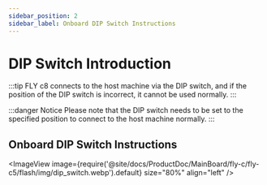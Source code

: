 ```yaml
---
sidebar_position: 2
sidebar_label: Onboard DIP Switch Instructions
---
```





# DIP Switch Introduction

:::tip
FLY c8 connects to the host machine via the DIP switch, and if the position of the DIP switch is incorrect, it cannot be used normally.
:::

:::danger Notice
Please note that the DIP switch needs to be set to the specified position to connect to the host machine normally.
:::

## Onboard DIP Switch Instructions
<ImageView image={require('@site/docs/ProductDoc/MainBoard/fly-c/fly-c5/flash/img/dip_switch.webp').default} size="80%" align="left" />

